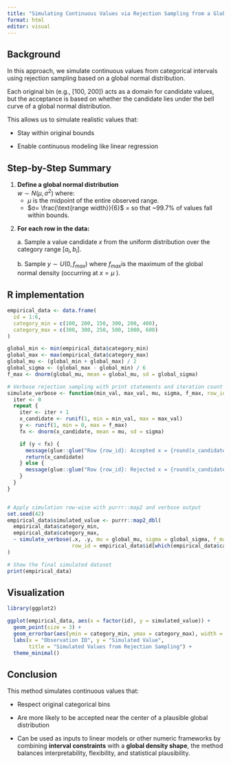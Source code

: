 ```yaml
---
title: "Simulating Continuous Values via Rejection Sampling from a Global Normal Distribution"
format: html
editor: visual
---
```


## Background

In this approach, we simulate continuous values from categorical intervals using rejection sampling based on a global normal distribution.

Each original bin (e.g., \[100, 200\]) acts as a domain for candidate values, but the acceptance is based on whether the candidate lies under the bell curve of a global normal distribution.

This allows us to simulate realistic values that:

-   Stay within original bounds

-   Enable continuous modeling like linear regression

## Step-by-Step Summary

1.  **Define a global normal distribution**\
    $w∼N(μ,σ^2)$ where:
    -   $μ$ is the midpoint of the entire observed range.
    -   $σ= \frac{\text{range width}}{6}$ = so that \~99.7% of values fall within bounds.

<!-- -->

2.  **For each row in the data:**

    a\. Sample a value candidate $x$ from the uniform distribution over the category range $[a_i, b_i]$.

    b\. Sample $y∼U(0,f_{max})$ where $f_{max}$​ is the maximum of the global normal density (occurring at $x=μ$ ).

## R implementation

```r
empirical_data <- data.frame(
  id = 1:6,
  category_min = c(100, 200, 150, 300, 200, 400),
  category_max = c(300, 300, 250, 500, 1000, 600)
)

global_min <- min(empirical_data$category_min)
global_max <- max(empirical_data$category_max)
global_mu <- (global_min + global_max) / 2
global_sigma <- (global_max - global_min) / 6
f_max <- dnorm(global_mu, mean = global_mu, sd = global_sigma)

# Verbose rejection sampling with print statements and iteration count
simulate_verbose <- function(min_val, max_val, mu, sigma, f_max, row_id = NA) {
  iter <- 0
  repeat {
    iter <- iter + 1
    x_candidate <- runif(1, min = min_val, max = max_val)
    y <- runif(1, min = 0, max = f_max)
    fx <- dnorm(x_candidate, mean = mu, sd = sigma)

    if (y < fx) {
      message(glue::glue("Row {row_id}: Accepted x = {round(x_candidate, 2)} on iteration {iter}"))
      return(x_candidate)
    } else {
      message(glue::glue("Row {row_id}: Rejected x = {round(x_candidate, 2)}"))
    }
  }
}


# Apply simulation row-wise with purrr::map2 and verbose output
set.seed(42)
empirical_data$simulated_value <- purrr::map2_dbl(
  empirical_data$category_min,
  empirical_data$category_max,
  ~ simulate_verbose(.x, .y, mu = global_mu, sigma = global_sigma, f_max = f_max,
                     row_id = empirical_data$id[which(empirical_data$category_min == .x & empirical_data$category_max == .y)[1]])
)

# Show the final simulated dataset
print(empirical_data)

```

## Visualization

```r

library(ggplot2)

ggplot(empirical_data, aes(x = factor(id), y = simulated_value)) +
  geom_point(size = 3) +
  geom_errorbar(aes(ymin = category_min, ymax = category_max), width = 0.2) +
  labs(x = "Observation ID", y = "Simulated Value",
       title = "Simulated Values from Rejection Sampling") +
  theme_minimal()
```

## Conclusion

This method simulates continuous values that:

-   Respect original categorical bins

-   Are more likely to be accepted near the center of a plausible global distribution

-   Can be used as inputs to linear models or other numeric frameworks by combining **interval constraints** with a **global density shape**, the method balances interpretability, flexibility, and statistical plausibility.
